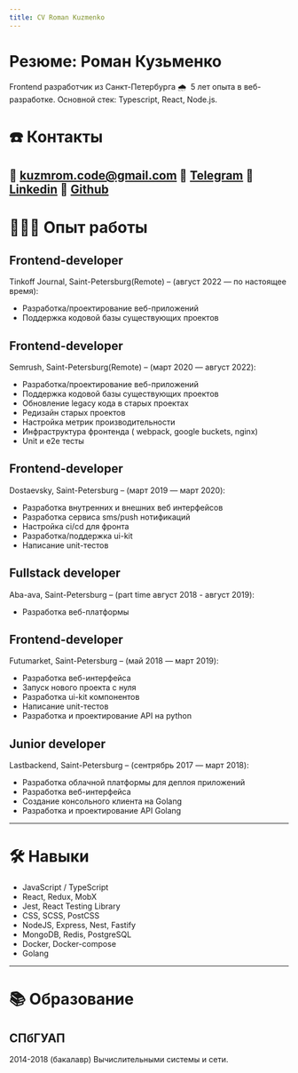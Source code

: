 ```yaml
---
title: CV Roman Kuzmenko
---
```


# Резюме: Роман Кузьменко

Frontend разработчик из Санкт-Петербурга 🌧  5 лет опыта в веб-разработке.
Основной стек: Typescript, React, Node.js.

# ☎️ Контакты

📧 kuzmrom.code@gmail.com
🔗  [Telegram](https://t.me/rkuzmen)
🔗  [Linkedin](https://www.linkedin.com/in/roman-kuzmenko-b270ba136/)
🔗  [Github](https://github.com/kuzmrom7)
---

# **👩🏻‍💻** Опыт работы

## Frontend-developer
Tinkoff Journal, Saint-Petersburg(Remote) – (август 2022 — по настоящее время):
- Разработка/проектирование веб-приложений
- Поддержка кодовой базы существующих проектов

## Frontend-developer

Semrush, Saint-Petersburg(Remote) – (март 2020 — август 2022):
- Разработка/проектирование веб-приложений
- Поддержка кодовой базы существующих проектов
- Обновление legacy кода в старых проектах
- Редизайн старых проектов
- Настройка метрик производительности
- Инфраструктура фронтенда ( webpack, google buckets, nginx)
- Unit и e2e тесты

## Frontend-developer
Dostaevsky, Saint-Petersburg – (март 2019 —  март 2020):
- Разработка внутренних и внешних веб интерфейсов
- Разработка сервиса sms/push нотификаций
- Настройка ci/cd для фронта
- Разработка/поддержка ui-kit
- Написание unit-тестов

## Fullstack developer
Aba-ava, Saint-Petersburg – (part time август 2018 - август 2019):
- Разработка веб-платформы

## Frontend-developer
Futumarket, Saint-Petersburg – (май 2018 —  март 2019):
- Разработка веб-интерфейса
- Запуск нового проекта с нуля
- Разработка ui-kit компонентов
- Написание unit-тестов
- Разработка и проектирование API на python

## Junior developer
Lastbackend, Saint-Petersburg – (сентрябрь 2017 —  март 2018):
- Разработка облачной платформы для деплоя приложений
- Разработка веб-интерфейса
- Создание консольного клиента на Golang
- Разработка и проектирование API  Golang
---

# 🛠 Навыки
- JavaScript / TypeScript
- React, Redux, MobX
- Jest, React Testing Library
- CSS, SCSS, PostCSS
- NodeJS, Express, Nest, Fastify
- MongoDB, Redis, PostgreSQL
- Docker, Docker-compose
- Golang
---

# 📚 Образование
## СПбГУАП
2014-2018 (бакалавр)
 Вычислительными системы и сети.
